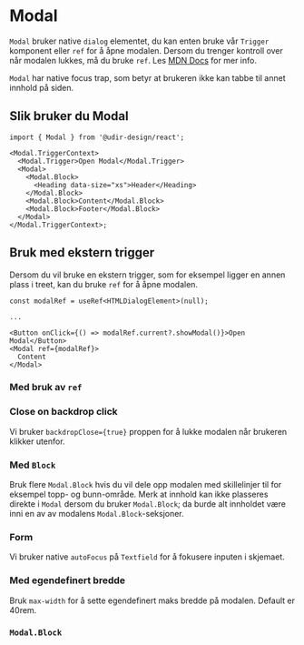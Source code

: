 
<Meta of={ModalStories} />

# Modal

`Modal` bruker native `dialog` elementet, du kan enten bruke vår `Trigger` komponent eller `ref` for å åpne modalen.
Dersom du trenger kontroll over når modalen lukkes, må du bruke `ref`.
Les [MDN Docs](https://developer.mozilla.org/en-US/docs/Web/HTML/Element/dialog) for mer info.

`Modal` har native focus trap, som betyr at brukeren ikke kan tabbe til annet innhold på siden.

<Primary />
<Controls />

## Slik bruker du Modal

```tsx
import { Modal } from '@udir-design/react';

<Modal.TriggerContext>
  <Modal.Trigger>Open Modal</Modal.Trigger>
  <Modal>
    <Modal.Block>
      <Heading data-size="xs">Header</Heading>
    </Modal.Block>
    <Modal.Block>Content</Modal.Block>
    <Modal.Block>Footer</Modal.Block>
  </Modal>
</Modal.TriggerContext>;
```

## Bruk med ekstern trigger

Dersom du vil bruke en ekstern trigger, som for eksempel ligger en annen plass i treet, kan du bruke `ref` for å åpne modalen.

```tsx
const modalRef = useRef<HTMLDialogElement>(null);

...

<Button onClick={() => modalRef.current?.showModal()}>Open Modal</Button>
<Modal ref={modalRef}>
  Content
</Modal>
```

### Med bruk av `ref`

<Canvas of={ModalStories.WithoutModalTriggerContext} />

### Close on backdrop click

Vi bruker `backdropClose={true}` proppen for å lukke modalen når brukeren klikker utenfor.

<Canvas of={ModalStories.BackdropClose} />

### Med `Block`

Bruk flere `Modal.Block` hvis du vil dele opp modalen med skillelinjer til for eksempel topp- og bunn-område.
Merk at innhold kan ikke plasseres direkte i `Modal` dersom du bruker `Modal.Block`; da burde alt innholdet være inni en av av modalens `Modal.Block`-seksjoner.

<Canvas of={ModalStories.WithHeaderAndFooter} />

### Form

Vi bruker native `autoFocus` på `Textfield` for å fokusere inputen i skjemaet.

<Canvas of={ModalStories.ModalWithForm} />

### Med egendefinert bredde

Bruk `max-width` for å sette egendefinert maks bredde på modalen. Default er 40rem.

<Canvas of={ModalStories.ModalWithMaxWidth} />

### `Modal.Block`

<ArgTypes of={Modal.Block} />
